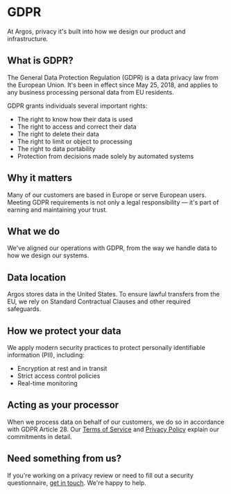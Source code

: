 # GDPR

<p class="lead">
  At Argos, privacy it's built into how we design our product and
  infrastructure.
</p>

## What is GDPR?

The General Data Protection Regulation (GDPR) is a data privacy law from the European Union. It's been in effect since May 25, 2018, and applies to any business processing personal data from EU residents.

GDPR grants individuals several important rights:

- The right to know how their data is used
- The right to access and correct their data
- The right to delete their data
- The right to limit or object to processing
- The right to data portability
- Protection from decisions made solely by automated systems

## Why it matters

Many of our customers are based in Europe or serve European users. Meeting GDPR requirements is not only a legal responsibility — it's part of earning and maintaining your trust.

## What we do

We've aligned our operations with GDPR, from the way we handle data to how we design our systems.

## Data location

Argos stores data in the United States. To ensure lawful transfers from the EU, we rely on Standard Contractual Clauses and other required safeguards.

## How we protect your data

We apply modern security practices to protect personally identifiable information (PII), including:

- Encryption at rest and in transit
- Strict access control policies
- Real-time monitoring

## Acting as your processor

When we process data on behalf of our customers, we do so in accordance with GDPR Article 28. Our [Terms of Service](/terms) and [Privacy Policy](/legal/privacy) explain our commitments in detail.

## Need something from us?

If you're working on a privacy review or need to fill out a security questionnaire, [get in touch](mailto:contact@argos-ci.com). We're happy to help.
